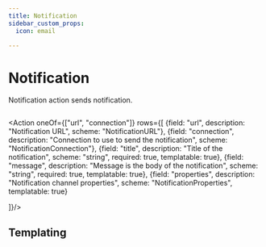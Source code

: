 ```yaml
---
title: Notification
sidebar_custom_props:
  icon: email

---
```


# <Icon name="bell-dark"/> Notification

Notification action sends notification.

```yaml title="notify-deployment-restarts.yaml" file=<rootDir>/modules/mission-control/fixtures/playbooks/notification-playbook.yaml
```

<Action oneOf={["url", "connection"]} rows={[
{field: "url", description: "Notification URL", scheme: "NotificationURL"},
{field: "connection", description: "Connection to use to send the notification", scheme: "NotificationConnection"},
{field: "title", description: "Title of the notification", scheme: "string", required: true, templatable: true},
{field: "message", description: "Message is the body of the notification", scheme: "string", required: true, templatable: true},
{field: "properties", description: "Notification channel properties", scheme: "NotificationProperties", templatable: true}

]}/>


## Templating

<Templating/>
